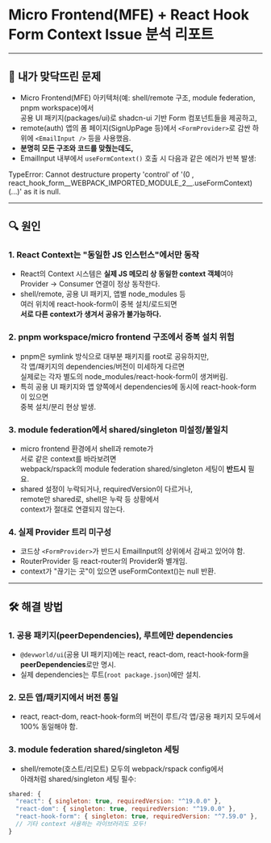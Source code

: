 # Micro Frontend(MFE) + React Hook Form Context Issue 분석 리포트

---

## 🛑 내가 맞닥뜨린 문제

- Micro Frontend(MFE) 아키텍처(예: shell/remote 구조, module federation, pnpm workspace)에서  
  공용 UI 패키지(packages/ui)로 shadcn-ui 기반 Form 컴포넌트들을 제공하고,
- remote(auth) 앱의 폼 페이지(SignUpPage 등)에서 `<FormProvider>`로 감싼 하위에 `<EmailInput />` 등을 사용했음.
- **분명히 모든 구조와 코드를 맞췄는데도,**
- EmailInput 내부에서 `useFormContext()` 호출 시 다음과 같은 에러가 반복 발생:

TypeError: Cannot destructure property 'control' of '(0 , react_hook_form__WEBPACK_IMPORTED_MODULE_2__.useFormContext)(...)' as it is null.


---

## 🔍 원인

### 1. **React Context는 "동일한 JS 인스턴스"에서만 동작**
- React의 Context 시스템은 **실제 JS 메모리 상 동일한 context 객체**여야  
Provider → Consumer 연결이 정상 동작한다.
- shell/remote, 공용 UI 패키지, 앱별 node_modules 등  
여러 위치에 react-hook-form이 중복 설치/로드되면  
**서로 다른 context가 생겨서 공유가 불가능하다.**

### 2. **pnpm workspace/micro frontend 구조에서 중복 설치 위험**
- pnpm은 symlink 방식으로 대부분 패키지를 root로 공유하지만,  
각 앱/패키지의 dependencies/버전이 미세하게 다르면  
실제로는 각자 별도의 node_modules/react-hook-form이 생겨버림.
- 특히 공용 UI 패키지와 앱 양쪽에서 dependencies에 동시에 react-hook-form이 있으면  
중복 설치/분리 현상 발생.

### 3. **module federation에서 shared/singleton 미설정/불일치**
- micro frontend 환경에서 shell과 remote가  
서로 같은 context를 바라보려면  
webpack/rspack의 module federation shared/singleton 세팅이 **반드시** 필요.
- shared 설정이 누락되거나, requiredVersion이 다르거나,  
remote만 shared로, shell은 누락 등 상황에서  
context가 절대로 연결되지 않는다.

### 4. **실제 Provider 트리 미구성**
- 코드상 `<FormProvider>`가 반드시 EmailInput의 상위에서 감싸고 있어야 함.
- RouterProvider 등 react-router의 Provider와 별개임.
- context가 "끊기는 곳"이 있으면 useFormContext()는 null 반환.

---

## 🛠️ 해결 방법

### 1. **공용 패키지(peerDependencies), 루트에만 dependencies**
- `@devworld/ui`(공용 UI 패키지)에는 react, react-dom, react-hook-form을 **peerDependencies**로만 명시.
- 실제 dependencies는 루트(`root package.json`)에만 설치.

### 2. **모든 앱/패키지에서 버전 통일**
- react, react-dom, react-hook-form의 버전이 루트/각 앱/공용 패키지 모두에서 100% 동일해야 함.

### 3. **module federation shared/singleton 세팅**
- shell/remote(호스트/리모트) 모두의 webpack/rspack config에서  
아래처럼 shared/singleton 세팅 필수:

```js
shared: {
  "react": { singleton: true, requiredVersion: "^19.0.0" },
  "react-dom": { singleton: true, requiredVersion: "^19.0.0" },
  "react-hook-form": { singleton: true, requiredVersion: "^7.59.0" },
  // 기타 context 사용하는 라이브러리도 모두!
}
